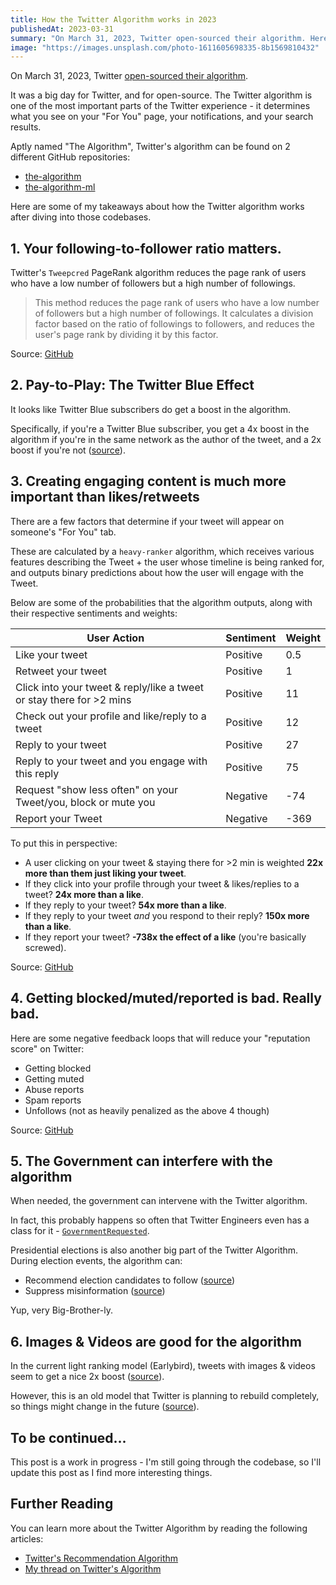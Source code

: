 ```yaml
---
title: How the Twitter Algorithm works in 2023
publishedAt: 2023-03-31
summary: "On March 31, 2023, Twitter open-sourced their algorithm. Here are some of my takeaways about how their algorithm works after diving into their codebase."
image: "https://images.unsplash.com/photo-1611605698335-8b1569810432"
---
```


On March 31, 2023, Twitter [open-sourced their algorithm](https://blog.twitter.com/engineering/en_us/topics/open-source/2023/twitter-recommendation-algorithm).

It was a big day for Twitter, and for open-source. The Twitter algorithm is one of the most important parts of the Twitter experience - it determines what you see on your "For You" page, your notifications, and your search results.

<StaticTweet id="1641872259320274944" />

Aptly named "The Algorithm", Twitter's algorithm can be found on 2 different GitHub repositories:

- [the-algorithm](https://github.com/twitter/the-algorithm)
- [the-algorithm-ml](https://github.com/twitter/the-algorithm-ml)

Here are some of my takeaways about how the Twitter algorithm works after diving into those codebases.

## 1. Your following-to-follower ratio matters.

Twitter's `Tweepcred` PageRank algorithm reduces the page rank of users who have a low number of followers but a high number of followings.

> This method reduces the page rank of users who have a low number of followers but a high number of followings. It calculates a division factor based on the ratio of followings to followers, and reduces the user's page rank by dividing it by this factor.

Source: [GitHub](https://dub.sh/tweepcred)

## 2. Pay-to-Play: The Twitter Blue Effect

It looks like Twitter Blue subscribers do get a boost in the algorithm.

Specifically, if you're a Twitter Blue subscriber, you get a 4x boost in the algorithm if you're in the same network as the author of the tweet, and a 2x boost if you're not ([source](https://dub.sh/twitter-blue-algo)).

## 3. Creating engaging content is much more important than likes/retweets

There are a few factors that determine if your tweet will appear on someone's "For You" tab.

These are calculated by a `heavy-ranker` algorithm, which receives various features describing the Tweet + the user whose timeline is being ranked for, and outputs binary predictions about how the user will engage with the Tweet.

Below are some of the probabilities that the algorithm outputs, along with their respective sentiments and weights:

| User Action                                                          | Sentiment | Weight |
| -------------------------------------------------------------------- | --------- | ------ |
| Like your tweet                                                      | Positive  | 0.5    |
| Retweet your tweet                                                   | Positive  | 1      |
| Click into your tweet & reply/like a tweet or stay there for >2 mins | Positive  | 11     |
| Check out your profile and like/reply to a tweet                     | Positive  | 12     |
| Reply to your tweet                                                  | Positive  | 27     |
| Reply to your tweet and you engage with this reply                   | Positive  | 75     |
| Request "show less often" on your Tweet/you, block or mute you       | Negative  | -74    |
| Report your Tweet                                                    | Negative  | -369   |

To put this in perspective:

- A user clicking on your tweet & staying there for >2 min is weighted **22x more than them just liking your tweet**.
- If they click into your profile through your tweet & likes/replies to a tweet? **24x more than a like**.
- If they reply to your tweet? **54x more than a like**.
- If they reply to your tweet _and_ you respond to their reply? **150x more than a like**.
- If they report your tweet? **-738x the effect of a like** (you're basically screwed).

Source: [GitHub](https://dub.sh/twitter-for-you-weights)

## 4. Getting blocked/muted/reported is bad. Really bad.

Here are some negative feedback loops that will reduce your "reputation score" on Twitter:

- Getting blocked
- Getting muted
- Abuse reports
- Spam reports
- Unfollows (not as heavily penalized as the above 4 though)

Source: [GitHub](https://dub.sh/negative-signals)

## 5. The Government can interfere with the algorithm

When needed, the government can intervene with the Twitter algorithm.

In fact, this probably happens so often that Twitter Engineers even has a class for it - [`GovernmentRequested`](https://dub.sh/twitter-gov-intervention).

Presidential elections is also another big part of the Twitter Algorithm. During election events, the algorithm can:

- Recommend election candidates to follow ([source](https://dub.sh/twitter-gov-election))
- Suppress misinformation ([source](https://dub.sh/twitter-gov-election-msnfo))

Yup, very Big-Brother-ly.

## 6. Images & Videos are good for the algorithm

In the current light ranking model (Earlybird), tweets with images & videos seem to get a nice 2x boost ([source](https://dub.sh/earlybird-media-boost)).

However, this is an old model that Twitter is planning to rebuild completely, so things might change in the future ([source](https://dub.sh/earlybird)).

## To be continued...

This post is a work in progress - I'm still going through the codebase, so I'll update this post as I find more interesting things.

## Further Reading

You can learn more about the Twitter Algorithm by reading the following articles:

- [Twitter's Recommendation Algorithm](https://blog.twitter.com/engineering/en_us/topics/open-source/2023/twitter-recommendation-algorithm)
- [My thread on Twitter's Algorithm](https://twitter.com/steventey/status/1641892386564640768)

<StaticTweet id="1641892386564640768" />
